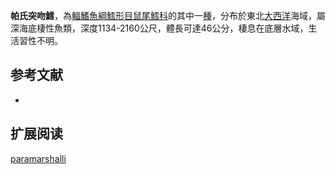 {{Speciesbox
| name = 帕氏突吻鱈
| status = NE
| status_system = iucn3.1
| trend = unknow
| genus = Coryphaenoides
| species = paramarshalli
| authority = [[Merrett|Merrett]], 1983
| synonyms = 
}}
'''帕氏突吻鱈'''，為[[輻鰭魚綱|輻鰭魚綱]][[鱈形目|鱈形目]][[鼠尾鱈科|鼠尾鱈科]]的其中一[[種|種]]，分布於東北[[大西洋|大西洋]]海域，屬深海底棲性魚類，深度1134-2160公尺，體長可達46公分，棲息在底層水域，生活習性不明。

==参考文献==
*{{FishBase_species|genus=Coryphaenoides|species=paramarshalli|year=2015|month=12}}

== 扩展阅读 ==
{{refbegin}}
{{wikispecies-inline|Coryphaenoides paramarshalli|帕氏突吻鱈}}
{{refend}}
{{Taxonbar|from=Q3761159}}

[[Category:突吻鱈屬|paramarshalli]]


{{鱈形目小作品}}